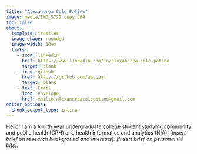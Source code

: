 ```yaml
---
title: "Alexandrea Cole Patino"
image: media/IMG_5722 copy.JPG
toc: false
about: 
  template: trestles
  image-shape: rounded
  image-width: 10em
  links:
    - icon: linkedin
      href: https://www.linkedin.com/in/alexandrea-cole-patino
      target: blank
    - icon: github
      href: https://github.com/acpopal
      target: blank
    - text: Email
      icon: envelope
      href: mailto:alexandreacolepatino@gmail.com
editor_options: 
  chunk_output_type: inline
---
```


Hello! I am a fourth year undergraduate college student studying community and public health (CPH) and health informatics and analytics (HIA). \[*Insert brief on research background and interests\]. \[Insert brief on personal tid bits\].*
